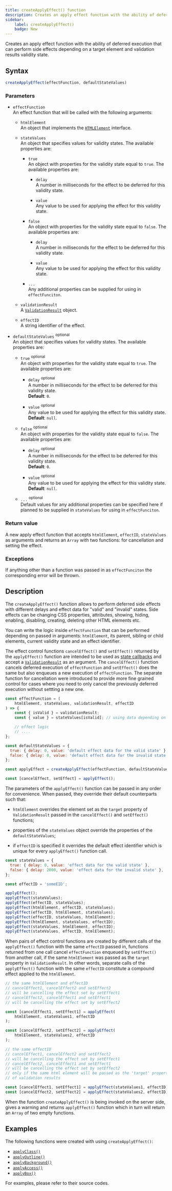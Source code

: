 ```yaml
---
title: createApplyEffect() function
description: Creates an apply effect function with the ability of deferred execution that can perform side effects depending on a target element and validation results validity state.
sidebar: 
    label: createApplyEffect()
    badge: New
---
```


Creates an apply effect function with the ability of deferred execution that can perform side effects depending on a target element and validation results validity state.

## Syntax

```js
createApplyEffect(effectFunction, defaultStateValues)
```

### Parameters

- `effectFunction`
<br/> An effect function that will be called with the following arguments:

    - `htmlElement`
    <br/> An object that implements the [`HTMLElement`](https://developer.mozilla.org/en-US/docs/Web/API/HTMLElement) interface. 
    
    - `stateValues`
    <br/> An object that specifies values for validity states. The available properties are:

        - `true`
        <br/> An object with properties for the validity state equal to `true`. The available properties are:

            - `delay`
            <br/> A number in milliseconds for the effect to be deferred for this validity state.
            
            - `value`
            <br/> Any value to be used for applying the effect for this validity state.

        - `false`
        <br/> An object with properties for the validity state equal to `false`. The available properties are:

            - `delay`
            <br/> A number in milliseconds for the effect to be deferred for this validity state.
            
            - `value`
            <br/> Any value to be used for applying the effect for this validity state.
        
        - `...`
        <br/> Any additional properties can be supplied for using in `effectFunciton`.
    
    - `validationResult` 
    <br/> A [`ValidationResult`](/api/validation-result/) object. 
    
    - `effectID` 
    <br/> A string identifier of the effect.

- `defaultStateValues` <sup>optional</sup>
<br/> An object that specifies values for validity states. The available properties are:

    - `true` <sup>optional</sup>
    <br/> An object with properties for the validity state equal to `true`. The available properties are:

        - `delay` <sup>optional</sup>
        <br/> A number in milliseconds for the effect to be deferred for this validity state.
        <br/> **Default**: `0`.
        
        - `value` <sup>optional</sup>
        <br/> Any value to be used for applying the effect for this validity state.
        <br/> **Default**: `null`.

    - `false` <sup>optional</sup>
    <br/> An object with properties for the validity state equal to `false`. The available properties are:

        - `delay` <sup>optional</sup>
        <br/> A number in milliseconds for the effect to be deferred for this validity state.
        <br/> **Default**: `0`.
        
        - `value` <sup>optional</sup>
        <br/> Any value to be used for applying the effect for this validity state.
        <br/> **Default**: `null`.

    - `...` <sup>optional</sup>
    <br/> Default values for any additional properties can be specified here if planned to be supplied in `stateValues` for using in `effectFunciton`.

### Return value

A new apply effect function that accepts `htmlElement`, `effectID`, `stateValues` as arguments and returns an `Array` with two functions: for cancellation and setting the effect.

### Exceptions

If anything other than a function was passed in as `effectFunciton` the corresponding error will be thrown. 

## Description

The `createApplyEffect()` function allows to perform deferred side effects with different delays and effect data for "valid" and "invalid" states. Side effects can be changing CSS properties, attributes, showing, hiding, enabling, disabling, creating, deleting other HTML elements etc.

You can write the logic inside `effectFunction` that can be performed  depending on passed in arguments: `htmlElement`, its parent, sibling or child elements, current validity state and an effect identifier.

The effect control functions `cancelEffect()` and `setEffect()` returned by the `applyEffect()` function are intended to be used as [state callbacks](/concept/state-callbacks/) and accept a [`ValidationResult`](/api/validation-result/) as an argument. The `cancelEffect()` function cancels deferred execution of `effectFunction` and `setEffect()` does the same but also enqueues a new execution of `effectFunction`. The separate function for cancellation were introduced to provide more fine grained control for cases where you need to only cancel the previously deferred execution without settting a new one.

```js 
const effectFunction = (
    htmlElement, stateValues, validationResult, effectID
) => {
    const { isValid } = validationResult;
    const { value } = stateValues[isValid]; // using data depending on validity

    // effect logic
    // ....
};

const defaultStateValues = {
  true: { delay: 0, value: 'default effect data for the valid state' },
  false: { delay: 0, value: 'default effect data for the invalid state' },
};

const applyEffect = createApplyEffect(effectFunction, defaultStateValues);

const [cancelEffect, setEffect] = applyEffect();
```

The parameters of the `applyEffect()` function can be passed in any order for convenience. When passed, they override their default counterparts such that:

- `htmlElement` overrides the element set as the `target` property of `ValidationResult` passed in the `cancelEffect()` and `setEffect()` functions;

- properties of the `stateValues` object override the properties of the `defaultStateValues`;

- if `effectID` is specified it overrides the default effect identifier which is unique for every `applyEffect()` function call.

```js 
const stateValues = {
  true: { delay: 0, value: 'effect data for the valid state' },
  false: { delay: 2000, value: 'effect data for the invalid state' },
};

const effectID = 'someEID';

applyEffect();
applyEffect(stateValues);
applyEffect(effectID, stateValues);
applyEffect(htmlElement, effectID, stateValues);
applyEffect(effectID, htmlElement, stateValues);
applyEffect(effectID, stateValues, htmlElement);
applyEffect(htmlElement, stateValues, effectID);
applyEffect(stateValues, htmlElement, effectID);
applyEffect(stateValues, effectID, htmlElement);
```

When pairs of effect control functions are created by different calls of the `applyEffect()` function with the same `effectID` passed in, functions returned from one call cancel `effectFunction` enqueued by `setEffect()` from another call, if the same `htmlElement` was passed as the `target` property in `ValidationResult`. In other words, separate calls of the `applyEffect()` function with the same `effectID` constitute a compound effect applied to the `htmlElement`.

```js
// the same htmlElement and effectID
// cancelEffect1, cancelEffect2 and setEffect2 
// will be cancelling the effect set by setEffect1
// cancelEffect2, cancelEffect1 and setEffect1 
// will be cancelling the effect set by setEffect2

const [cancelEffect1, setEffect1] = applyEffect(
    htmlElement, stateValues1, effectID
);

const [cancelEffect2, setEffect2] = applyEffect(
    htmlElement, stateValues2, effectID
);

```

```js 
// the same effectID
// cancelEffect1, cancelEffect2 and setEffect2 
// will be cancelling the effect set by setEffect1
// cancelEffect2, cancelEffect1 and setEffect1 
// will be cancelling the effect set by setEffect2
// only if the same html element will be passed as the 'target' property
// of validation results

const [cancelEffect1, setEffect1] = applyEffect(stateValues1, effectID);
const [cancelEffect2, setEffect2] = applyEffect(stateValues2, effectID);
```

When the function `createApplyEffect()` is being invoked on the server side, gives a warning and returns `applyEffect()` function which in turn will return an `Array` of two empty functions.

## Examples

The following functions were created with using `createApplyEffect()`:

- [`applyClass()`](/api/ui/effect-functions/apply-class/)
- [`applyOutline()`](/api/ui/effect-functions/apply-outline/)
- [`applyBackground()`](/api/ui/effect-functions/apply-background/)
- [`applyAccess()`](/api/ui/effect-functions/apply-access/)
- [`applyBox()`](/api/ui/effect-functions/apply-box/)

For examples, please refer to their source codes.